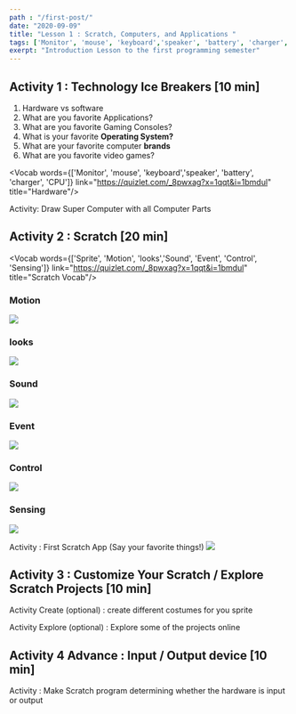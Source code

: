```yaml
---
path : "/first-post/"
date: "2020-09-09"
title: "Lesson 1 : Scratch, Computers, and Applications "
tags: ['Monitor', 'mouse', 'keyboard','speaker', 'battery', 'charger', 'CPU','Scratch', 'Motion', 'looks','Sound', 'Event', 'Control', 'Sensing']
exerpt: "Introduction Lesson to the first programming semester"
---
```





## Activity 1 : Technology Ice Breakers [10 min]
1. Hardware vs software
2. What are you favorite Applications?
3. What are you favorite Gaming Consoles?
4. What is your favorite **Operating System?**
5. What are your favorite computer **brands**
6. What are you favorite video games?

<Vocab words={['Monitor', 'mouse', 'keyboard','speaker', 'battery', 'charger', 'CPU']} link="https://quizlet.com/_8pwxag?x=1qqt&i=1bmdul" title="Hardware"/> 

Activity: Draw Super Computer with all Computer Parts

## Activity 2 : Scratch [20 min]


<Vocab words={['Sprite', 'Motion', 'looks','Sound', 'Event', 'Control', 'Sensing']} link="https://quizlet.com/_8pwxag?x=1qqt&i=1bmdul" title="Scratch Vocab"/> 

### Motion 
<img src={vr} class="img-pos" />

### looks
<img src={out} class="img-pos" />

### Sound
<img src={sound} class="img-pos" />

### Event
<img src={event} class="img-pos" />

### Control 
<img src={control} class="img-pos" />

### Sensing
<img src={sense} class="img-pos" />

Activity : First Scratch App (Say your favorite things!)
<img src={sc} class="img-pos"/>



## Activity 3 : Customize Your Scratch / Explore Scratch Projects [10 min]

Activity Create (optional) : create different costumes for you sprite

Activity Explore (optional) : Explore some of the projects online


## Activity 4 **Advance** : Input / Output device [10 min]

Activity : Make Scratch program determining whether the hardware is input or output
